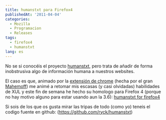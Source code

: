 ```yaml
---
title: humanstxt para Firefox4
publishedAt: '2011-04-04'
categories:
  - Mozilla
  - Programacion
  - Releases
tags:
  - firefox4
  - humanstxt
lang: es
---
```


No se si conocéis el proyecto [humanstxt](http://humanstxt.org/), pero trata de añadir de forma inobstrusiva algo de información humana a nuestros websites.

El caso es que, animado por la [extensión de chrome](https://chrome.google.com/webstore/detail/pocdghmbbodjiclginddlaimdaholhfk) (hecha por el gran [Mahemoff](http://softwareas.com/)) me animé a retomar mis escasas (y casi olvidadas) habilidades de XUL y este fin de semana he hecho su homologo para Firefox 4 (porque no hay motivo alguno para estar usando aun la 3.6): [humanstxt for firefox4](https://addons.mozilla.org/en-US/firefox/addon/humanstxt/)

Si sois de los que os gusta mirar las tripas de todo (como yo) teneis el codigo fuente en github: (https://github.com/ryck/humanstxt)
